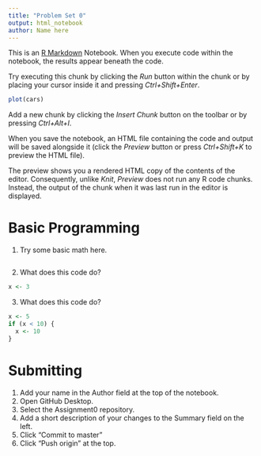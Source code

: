 ```yaml
---
title: "Problem Set 0"
output: html_notebook
author: Name here
---
```


This is an [R Markdown](http://rmarkdown.rstudio.com) Notebook. When you execute code within the notebook, the results appear beneath the code. 

Try executing this chunk by clicking the *Run* button within the chunk or by placing your cursor inside it and pressing *Ctrl+Shift+Enter*. 

```r
plot(cars)
```

Add a new chunk by clicking the *Insert Chunk* button on the toolbar or by pressing *Ctrl+Alt+I*.

When you save the notebook, an HTML file containing the code and output will be saved alongside it (click the *Preview* button or press *Ctrl+Shift+K* to preview the HTML file).

The preview shows you a rendered HTML copy of the contents of the editor. Consequently, unlike *Knit*, *Preview* does not run any R code chunks. Instead, the output of the chunk when it was last run in the editor is displayed.

# Basic Programming
1. Try some basic math here.
```r

```

2. What does this code do?
```r
x <- 3
```
<answer here>

3. What does this code do?
```r
x <- 5
if (x < 10) {
  x <- 10
}
```
<answer here>


# Submitting
1. Add your name in the Author field at the top of the notebook.
2. Open GitHub Desktop.
3. Select the Assignment0 repository.
4. Add a short description of your changes to the Summary field on the left.
5. Click "Commit to master"
6. Click "Push origin" at the top.
